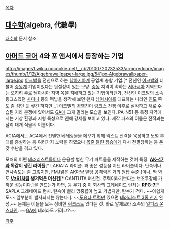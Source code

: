[[목차]]

== [[대수학]](algebra, 代數學) ==
[[대수학]] 문서 참조

== [[아머드 코어]] 4와 포 앤서에서 등장하는 기업 ==
http://images1.wikia.nocookie.net/__cb20100720232533/armoredcore/images/thumb/1/12/Algebrawallpaper-large.jpg/541px-Algebrawallpaper-large.jpg
[[이크발]]을 전신으로 하는 [[남아시아]]계 공업계 총합 기업.[* 전신인 [[이크발]]와 더불어 [[중동]]계 기업이었다는 뒷설정이 있는 모양. [[중동]] 지역이 속하는 [[서아시아]] 지역보다는 오히려 주로 [[남아시아]] 지역 쪽을 지배하고 있는 기업이라던가, 전신인 [[이크발]]의 소속 링크스였던 [[사다나]] 등의 떡밥을 생각해 보면 왠지 [[남아시아]]를 대표하는 나라인 [[인도]] 쪽도 좀 섞인 듯 싶긴 하지만…] 이크발의 경영진이 [[링크스 전쟁]] 이후로 실각하고 새로 수습된 지라 분쟁에 있어서도 [[GA]]에 크게 밀리는 모습을 보인다. PA-N51 등 특정 지역에서는 기상 환경과 지형 특성으로 인해 강세를 보이고 있다. 제작 파츠의 이름은 전작과는 달리 대개 식물의 이름이다.

ACfA에서는 AC4에서 전멸한 베테랑들을 메꾸기 위해 넥스트 전력을 육성하고 노멀 부대를 증설하는 등 여러가지 노력을 하였으나 [[주인공(아머드 코어 포 앤서)|목줄 달린 짐승]]에게 다시 전멸당하는 등 온갖 수난을 겪고 있다.

모처의 어떤 [[테러리스트]]들이나 운용할 법한 무기 파트들을 제작하는 것이 특징. '''[[AK-47]]과 똑같이 생긴 라이플'''[* LABIATA 라이플. 꽤 좋은 성능을 지닌 라이플이다. 탄속이나 연사속도는 좀 그렇지만, FMJ넣은 AK마냥 발당 공격력은 거의 원탑 수준.]이나, 딱 봐도 '''[[스콜피온|Vz61]]처럼 생겨먹은 머신건'''[* CANTUTA 머신건. 주력이라기보다는 보조무장에 가까운 성능이다.]을 만드는가 하면, 등 무기 중 이 회사의 그레네이드 런처는 '''[[RPG-7]]'''[* SAPLA 그레네이드 런처. 탄속이 빨라 명중률이 높고 가볍지만, 탄수가 적다. ~~아쉽게도~~ 앞부분이 발사되지는 않는다.]. ~~[[토요타 하이럭스|도요타 트럭]]만 있으면 [[테러리스트 3종 세트|테러리스트 3종 신기]] 완성.~~ 문제는 이들을 모두 장비한 [[링크스]]도 있다는 것. 바로 알제브라 소속의 [[일피스 온스타인]]. ~~[[GA]]에 테러라도 가려고?~~

[[각주]]
